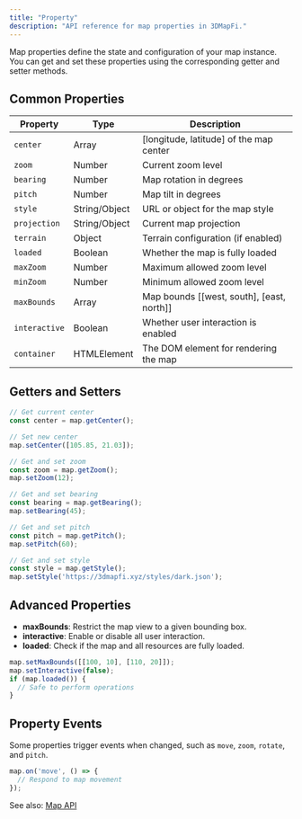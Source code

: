 ```yaml
---
title: "Property"
description: "API reference for map properties in 3DMapFi."
---
```


Map properties define the state and configuration of your map instance. You can get and set these properties using the corresponding getter and setter methods.

## Common Properties

| Property      | Type           | Description                                      |
|---------------|----------------|--------------------------------------------------|
| `center`      | Array          | [longitude, latitude] of the map center          |
| `zoom`        | Number         | Current zoom level                               |
| `bearing`     | Number         | Map rotation in degrees                          |
| `pitch`       | Number         | Map tilt in degrees                              |
| `style`       | String/Object  | URL or object for the map style                  |
| `projection`  | String/Object  | Current map projection                           |
| `terrain`     | Object         | Terrain configuration (if enabled)               |
| `loaded`      | Boolean        | Whether the map is fully loaded                  |
| `maxZoom`     | Number         | Maximum allowed zoom level                       |
| `minZoom`     | Number         | Minimum allowed zoom level                       |
| `maxBounds`   | Array          | Map bounds [[west, south], [east, north]]        |
| `interactive` | Boolean        | Whether user interaction is enabled              |
| `container`   | HTMLElement    | The DOM element for rendering the map            |

## Getters and Setters

```js
// Get current center
const center = map.getCenter();

// Set new center
map.setCenter([105.85, 21.03]);

// Get and set zoom
const zoom = map.getZoom();
map.setZoom(12);

// Get and set bearing
const bearing = map.getBearing();
map.setBearing(45);

// Get and set pitch
const pitch = map.getPitch();
map.setPitch(60);

// Get and set style
const style = map.getStyle();
map.setStyle('https://3dmapfi.xyz/styles/dark.json');
```

## Advanced Properties

- **maxBounds**: Restrict the map view to a given bounding box.
- **interactive**: Enable or disable all user interaction.
- **loaded**: Check if the map and all resources are fully loaded.

```js
map.setMaxBounds([[100, 10], [110, 20]]);
map.setInteractive(false);
if (map.loaded()) {
  // Safe to perform operations
}
```

## Property Events

Some properties trigger events when changed, such as `move`, `zoom`, `rotate`, and `pitch`.

```js
map.on('move', () => {
  // Respond to map movement
});
```

See also: [Map API](/api-reference/map)

